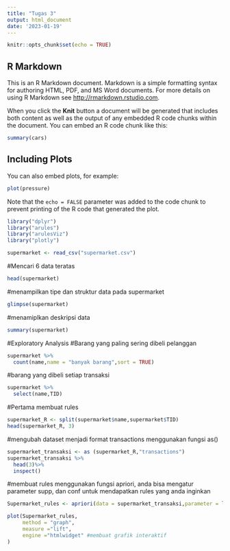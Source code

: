 ```yaml
---
title: "Tugas 3"
output: html_document
date: '2023-01-19'
---
```


```r
knitr::opts_chunk$set(echo = TRUE)
```

## R Markdown

This is an R Markdown document. Markdown is a simple formatting syntax for authoring HTML, PDF, and MS Word documents. For more details on using R Markdown see <http://rmarkdown.rstudio.com>.

When you click the **Knit** button a document will be generated that includes both content as well as the output of any embedded R code chunks within the document. You can embed an R code chunk like this:

```r
summary(cars)
```

## Including Plots

You can also embed plots, for example:

```r
plot(pressure)
```

Note that the `echo = FALSE` parameter was added to the code chunk to prevent printing of the R code that generated the plot.

```r
library("dplyr")
library("arules")
library("arulesViz")
library("plotly")
```
```r
supermarket <- read_csv("supermarket.csv")
```
#Mencari 6 data teratas
```r
head(supermarket)
```
#menampilkan tipe dan struktur data pada supermarket
```r
glimpse(supermarket)
```
#menamiplkan deskripsi data
```r
summary(supermarket)
```
#Exploratory Analysis
#Barang yang paling sering dibeli pelanggan

```r
supermarket %>%
  count(name,name = "banyak barang",sort = TRUE)
```
#barang yang dibeli setiap transaksi
```r
supermarket %>%
  select(name,TID)
```
#Pertama membuat rules
```r
supermarket_R <- split(supermarket$name,supermarket$TID)
head(supermarket_R, 3)
```
#mengubah dataset menjadi format transactions menggunakan fungsi as()
```r
supermarket_transaksi <- as (supermarket_R,"transactions")
supermarket_transaksi %>%
  head(3)%>%
  inspect()
```
#membuat rules menggunakan fungsi apriori, anda bisa mengatur parameter supp, dan conf untuk mendapatkan rules yang anda inginkan
```r
Supermarket_rules <- apriori(data = supermarket_transaksi,parameter = list(supp=0.01, conf = 0.1))
```

```r
plot(Supermarket_rules,
     method = "graph",
     measure ="lift",
     engine ="htmlwidget" #membuat grafik interaktif
)
```

